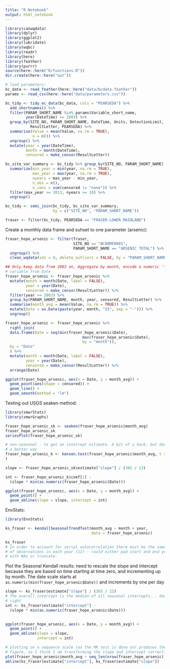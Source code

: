 ```yaml
---
title: "R Notebook"
output: html_notebook
---
```


```r
library(canwqdata)
library(dplyr)
library(ggplot2)
library(lubridate)
library(wqbc)
library(readr)
library(here)
library(feather)
library(purrr)
source(here::here("R/functions.R"))
dir.create(here::here("out"))
```

```r
# load parameters:
bc_data <- read_feather(here::here("data/bcdata.feather"))
params <- read_csv(here::here("data/parameters.csv"))

bc_tidy <- tidy_ec_data(bc_data, cols = "PEARSEDA") %>% 
  add_shortnames() %>% 
  filter(PARAM_SHORT_NAME %in% params$Variable_short_name, 
         year(DateTime) >= 2003) %>% 
  group_by(SITE_NO, PARAM_SHORT_NAME, DateTime, Units, DetectionLimit, 
           ResultLetter, PEARSEDA) %>% 
  summarise(Value = mean(Value, na.rm = TRUE), 
            n = n()) %>% 
  ungroup() %>% 
  mutate(year = year(DateTime), 
         month = month(DateTime), 
         censored = make_censor(ResultLetter))

bc_site_var_summary <- bc_tidy %>% group_by(SITE_NO, PARAM_SHORT_NAME) %>% 
  summarize(min_year = min(year, na.rm = TRUE), 
            max_year = max(year, na.rm = TRUE), 
            nyears = max_year - min_year,
            n_obs = n(),
            n_cens = sum(censored != "none")) %>% 
  filter(max_year >= 2013, nyears >= 10) %>% 
  ungroup()

bc_tidy <- semi_join(bc_tidy, bc_site_var_summary, 
                     by = c("SITE_NO", "PARAM_SHORT_NAME"))

fraser <- filter(bc_tidy, PEARSEDA == "FRASER-LOWER MAINLAND")

```

Create a monthly data frame and suhset to one parameter (arsenic):

```r
fraser_hope_arsenic <- filter(fraser, 
                              SITE_NO == "BC08MF0001",
                              PARAM_SHORT_NAME == "ARSENIC TOTAL") %>% 
  ungroup() %>% 
  clean_wqdata(sds = 8, delete_outliers = FALSE, by = "PARAM_SHORT_NAME")

## Only keep data from 2003 on, Aggregate by month, encode a numeric 'Time' 
# variable from Date
fraser_hope_arsenic <- fraser_hope_arsenic %>%
  mutate(month = month(Date, label = FALSE),
         year = year(Date), 
         censored = make_censor(ResultLetter)) %>%
  filter(year >= 2003) %>%
  group_by(PARAM_SHORT_NAME, month, year, censored, ResultLetter) %>%
  summarise(month_avg = mean(Value, na.rm = TRUE)) %>%
  mutate(Date = as.Date(paste(year, month, "15", sep = "-"))) %>% 
  ungroup()

fraser_hope_arsenic <- fraser_hope_arsenic %>% 
  right_join(
  data.frame(Date = seq(min(fraser_hope_arsenic$Date),
                                  max(fraser_hope_arsenic$Date),
                                  by = "month")), 
  by = "Date"
  ) %>% 
  mutate(month = month(Date, label = FALSE),
         year = year(Date), 
         censored = make_censor(ResultLetter)) %>% 
  arrange(Date)

ggplot(fraser_hope_arsenic, aes(x = Date, y = month_avg)) + 
  geom_point(aes(shape = censored)) + 
  geom_line() +
  geom_smooth(method = "lm")
```



Testing out USGS seaken method:
```r
library(smwrStats)
library(smwrGraphs)

fraser_hope_arsenic_sk <- seaken(fraser_hope_arsenic$month_avg)
fraser_hope_arsenic_sk
seriesPlot(fraser_hope_arsenic_sk)

# non-seasonal - to get an intercept estimate. A bit of a hack, but don't know
# a better way
fraser_hope_arsenic_k <- kensen.test(fraser_hope_arsenic$month_avg, t = as.numeric(fraser_hope_arsenic$Date)
)

slope <- fraser_hope_arsenic_sk$estimate["slope"] / (365 / 12)

int <- fraser_hope_arsenic_k$coef[1] - 
  (slope * min(as.numeric(fraser_hope_arsenic$Date)))

ggplot(fraser_hope_arsenic, aes(x = Date, y = month_avg)) + 
  geom_point() + 
  geom_abline(slope = slope, intercept = int)

```


EnvStats:

```r
library(EnvStats)

ks_fraser <- kendallSeasonalTrendTest(month_avg ~ month + year, 
                                      data = fraser_hope_arsenic)

ks_fraser
# In order to account for serial autocorrelation there must be the same number
# of observations in each year (12) - could either pad start and end years 
# with NAs or truncate.
```

Plot the Seasonal Kendall results: need to rescale the slope and intercept 
because they are based on time starting at time zero, and incrementing up by month.
The date scale starts at `as.numeric(min(fraser_hope_arsenic$Date))` and increments
by one per day

```r
slope <- ks_fraser$estimate["slope"] / (365 / 12)
# The overall intercept is the median of all seasonal intercepts... doesn't seem
# right
int <- ks_fraser$estimate["intercept"] - 
  (slope * min(as.numeric(fraser_hope_arsenic$Date)))
  

ggplot(fraser_hope_arsenic, aes(x = Date, y = month_avg)) + 
  geom_point() + 
  geom_abline(slope = slope, 
              intercept = int)

# plotting on a sequence scale (as the MK test is done on) produces the same 
# figure, so I think I am transforming the slope and intercept correctly.
plot(fraser_hope_arsenic$month_avg ~ seq_len(nrow(fraser_hope_arsenic)))
abline(ks_fraser$estimate["intercept"], ks_fraser$estimate["slope"])

```

